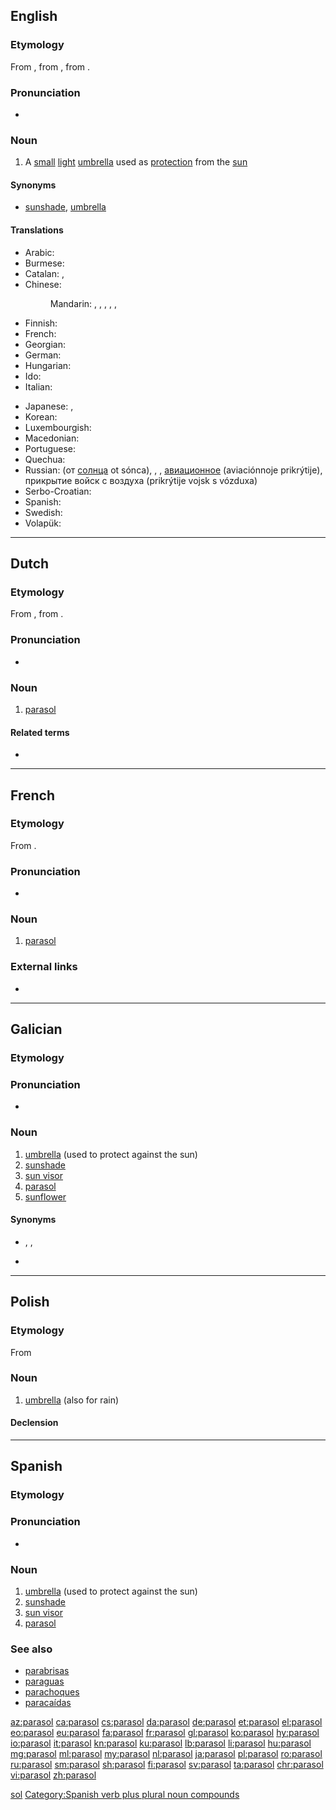 {{also|Parasol|para-sol}}
==English==

===Etymology===
From {{etyl|fr|en}} {{m|fr|parasol}}, from {{etyl|it|en}} {{m|it|parasole}}, from {{prefix|para|t1=to shield|sole|t2=sun|lang=it|nocat=1}}.

===Pronunciation===
* {{audio|En-us-parasol.ogg|Audio (US)|lang=en}}

===Noun===
{{en-noun}}

# A [[small]] [[light]] [[umbrella]] used as [[protection]] from the [[sun]]

====Synonyms====
* {{sense|small light umbrella}} [[sunshade]], [[umbrella]]

====Translations====
{{trans-top|umbrella used as protection from the sun}}
* Arabic: {{t|ar|شَمْسِيَّة|f}}
* Burmese: {{t+|my|ထီး|sc=Mymr}}
* Catalan: {{t|ca|para-sol|m}}, {{t|ca|ombrel·la|f}}
* Chinese:
*: Mandarin: {{t|cmn|遮陽傘|sc=Hani}}, {{t+|cmn|遮阳伞|tr=zhēyángsǎn|sc=Hani}}, {{t|cmn|太陽傘|sc=Hani}}, {{t|cmn|太阳伞|tr=tàiyángsǎn|sc=Hani}}, {{t+|cmn|陽傘|sc=Hani}}, {{t+|cmn|阳伞|tr=yángsǎn|sc=Hani}}
* Finnish: {{t|fi|auringonvarjo}}
* French: {{t+|fr|ombrelle|f}}
* Georgian: {{t-needed|ka}}
* German: {{t+|de|Sonnenschirm|m}}
* Hungarian: {{t+|hu|napernyő}}
* Ido: {{t+|io|parasuno}}
* Italian: {{t+|it|parasole|m}}
{{trans-mid}}
* Japanese: {{t|ja|日傘|tr=[[ひがさ]], higasa|sc=Jpan}}, {{t|ja|パラソル|tr=parasoru|sc=Jpan}}
* Korean: {{t+|ko|파라솔|sc=Kore}}
* Luxembourgish: {{t+|lb|Sonneprabbeli|m}}
* Macedonian: {{t|mk|сонцобран|m}}
* Portuguese: {{t|pt|sombrinha|f}}
* Quechua: {{t|qu|achiwa}}
* Russian: {{t+|ru|зо́нтик|m}} (от [[солнца]] ot sónca), <!--(obsolete)-->{{t+|ru|тент|m|tr=tɛnt}}, <!--(''[[aviation]]'')-->{{t+|ru|парасо́ль}}, <!--(military)-->[[авиационное]] {{t+|ru|прикры́тие|n}} (aviaciónnoje prikrýtije), прикрытие войск с воздуха (prikrýtije vojsk s vózduxa)
* Serbo-Croatian: {{t+|sh|sȕncobrān|m}}
* Spanish: {{t|es|parasol}}
* Swedish: {{t+|sv|parasoll|c}}
* Volapük: {{t+|vo|solajelöm}}
{{trans-bottom}}

----

==Dutch==

===Etymology===
From {{etyl|fr|nl}} {{m|fr|parasol}}, from {{etyl|it|nl}} {{m|it|parasole}}.

===Pronunciation===
* {{audio|Nl-parasol.ogg|Audio|lang=nl}}

===Noun===
{{nl-noun|m|-s|pl2=-en|parasolletje}}

# [[#English|parasol]]

====Related terms====
* {{l|nl|paraplu}}

----

==French==

===Etymology===
From {{etyl|it|fr}} {{m|it|parasole}}.

===Pronunciation===
* {{IPA|/pa.ʁa.sɔl/|lang=fr}}

===Noun===
{{fr-noun|m}}

# [[#English|parasol]]

===External links===
* {{R:TLFi}}

[[Category:French words prefixed with para-|sol]]

----

==Galician==

===Etymology===
{{compound|parar|t1=to stop|sol|t2=sun|lang=gl}}

===Pronunciation===
* {{rhymes|ol|lang=gl}}

===Noun===
{{gl-noun|m}}

# [[umbrella]] (used to protect against the sun)
# [[sunshade]]
# [[sun visor]]
# [[#English|parasol]]
# [[sunflower]]

====Synonyms====
* {{sense|sunhade}} {{l|gl|antuca}}, {{l|gl|catasol}}, {{l|gl|tornasol}}
* {{sense|sunflower}} {{l|gl|xirasol}}

----

==Polish==

===Etymology===
From {{etyl|it|pl}} {{m|it|parasole}}

===Noun===
{{pl-noun|m-in}}

# [[umbrella]] (also for rain)

====Declension====
{{pl-decl-noun
|parasol|parasole
|parasola|parasoli
|parasolowi|parasolom
|parasol|parasole
|parasolem|parasolami
|parasolu|parasolach
|parasolu|parasole
}}

----

==Spanish==

===Etymology===
{{compound|parar|t1=to stop|sol|t2=sun|lang=es}}

===Pronunciation===
* {{rhymes|ol|lang=es}}

===Noun===
{{es-noun|m|es}}

# [[umbrella]] (used to protect against the sun)
# [[sunshade]]
# [[sun visor]]
# [[#English|parasol]]

===See also===
* [[parabrisas]]
* [[paraguas]]
* [[parachoques]]
* [[paracaídas]]

<!-- this one is verb + singular noun -->

[[Category:Spanish verb plus plural noun compounds]]

[[az:parasol]]
[[ca:parasol]]
[[cs:parasol]]
[[da:parasol]]
[[de:parasol]]
[[et:parasol]]
[[el:parasol]]
[[eo:parasol]]
[[eu:parasol]]
[[fa:parasol]]
[[fr:parasol]]
[[gl:parasol]]
[[ko:parasol]]
[[hy:parasol]]
[[io:parasol]]
[[it:parasol]]
[[kn:parasol]]
[[ku:parasol]]
[[lb:parasol]]
[[li:parasol]]
[[hu:parasol]]
[[mg:parasol]]
[[ml:parasol]]
[[my:parasol]]
[[nl:parasol]]
[[ja:parasol]]
[[pl:parasol]]
[[ro:parasol]]
[[ru:parasol]]
[[sm:parasol]]
[[sh:parasol]]
[[fi:parasol]]
[[sv:parasol]]
[[ta:parasol]]
[[chr:parasol]]
[[vi:parasol]]
[[zh:parasol]]